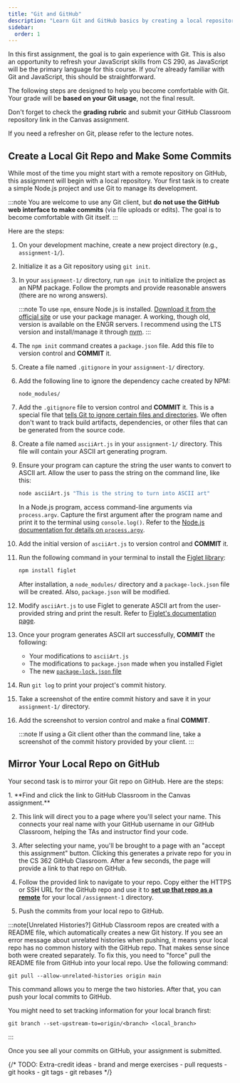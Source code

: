 ```yaml
---
title: "Git and GitHub"
description: "Learn Git and GitHub basics by creating a local repository, making commits with a JavaScript ASCII art generator, and publishing your project to GitHub."
sidebar:
  order: 1
---
```



In this first assignment, the goal is to gain experience with Git. This is also an opportunity to refresh your JavaScript skills from CS 290, as JavaScript will be the primary language for this course. If you're already familiar with Git and JavaScript, this should be straightforward.

The following steps are designed to help you become comfortable with Git. Your grade will be **based on your Git usage**, not the final result.

Don't forget to check the **grading rubric** and submit your GitHub Classroom repository link in the Canvas assignment.

If you need a refresher on Git, please refer to the lecture notes.

## Create a Local Git Repo and Make Some Commits

While most of the time you might start with a remote repository on GitHub, this assignment will begin with a local repository. Your first task is to create a simple Node.js project and use Git to manage its development.

:::note
You are welcome to use any Git client, but **do not use the GitHub web interface to make commits** (via file uploads or edits). The goal is to become comfortable with Git itself.
:::

Here are the steps:

<Steps>

1. On your development machine, create a new project directory (e.g., `assignment-1/`).

2. Initialize it as a Git repository using `git init`.

3. In your `assignment-1/` directory, run `npm init` to initialize the project as an NPM package. Follow the prompts and provide reasonable answers (there are no wrong answers).

    :::note
    To use `npm`, ensure Node.js is installed. [Download it from the official site](https://nodejs.org/en/download) or use your package manager. A working, though old, version is available on the ENGR servers. I recommend using the LTS version and install/manage it through [nvm](https://github.com/nvm-sh/nvm).
    :::

4. The `npm init` command creates a `package.json` file. Add this file to version control and **COMMIT** it.

5. Create a file named `.gitignore` in your `assignment-1/` directory.

6. Add the following line to ignore the dependency cache created by NPM:

    ```plaintext
    node_modules/
    ```

7. Add the `.gitignore` file to version control and **COMMIT** it. This is a special file that [tells Git to ignore certain files and directories](https://git-scm.com/docs/gitignore). We often don't want to track build artifacts, dependencies, or other files that can be generated from the source code.

8. Create a file named `asciiArt.js` in your `assignment-1/` directory. This file will contain your ASCII art generating program.

9. Ensure your program can capture the string the user wants to convert to ASCII art. Allow the user to pass the string on the command line, like this:

    ```bash
    node asciiArt.js "This is the string to turn into ASCII art"
    ```

    In a Node.js program, access command-line arguments via `process.argv`. Capture the first argument after the program name and print it to the terminal using `console.log()`. Refer to the [Node.js documentation for details on `process.argv`](https://nodejs.org/docs/latest-v22.x/api/process.html#processargv).

10. Add the initial version of `asciiArt.js` to version control and **COMMIT** it.

11. Run the following command in your terminal to install the [Figlet library](https://github.com/patorjk/figlet.js):

    ```bash
    npm install figlet
    ```

    After installation, a `node_modules/` directory and a `package-lock.json` file will be created. Also, `package.json` will be modified.

12. Modify `asciiArt.js` to use Figlet to generate ASCII art from the user-provided string and print the result. Refer to [Figlet's documentation page](https://github.com/patorjk/figlet.js).

13. Once your program generates ASCII art successfully, **COMMIT** the following:

    - Your modifications to `asciiArt.js`
    - The modifications to `package.json` made when you installed Figlet
    - The new [`package-lock.json` file](https://docs.npmjs.com/cli/v11/configuring-npm/package-lock-json)


14. Run `git log` to print your project's commit history.

15. Take a screenshot of the entire commit history and save it in your `assignment-1/` directory.

16. Add the screenshot to version control and make a final **COMMIT**.

    :::note
    If using a Git client other than the command line, take a screenshot of the commit history provided by your client.
    :::

</Steps>

## Mirror Your Local Repo on GitHub

Your second task is to mirror your Git repo on GitHub. Here are the steps:

<Steps>
1. **Find and click the link to GitHub Classroom in the Canvas assignment.**
    
2. This link will direct you to a page where you'll select your name. This connects your real name with your GitHub username in our GitHub Classroom, helping the TAs and instructor find your code.

3. After selecting your name, you'll be brought to a page with an "accept this assignment" button. Clicking this generates a private repo for you in the CS 362 GitHub Classroom. After a few seconds, the page will provide a link to that repo on GitHub.

4. Follow the provided link to navigate to your repo. Copy either the HTTPS or SSH URL for the GitHub repo and use it to [**set up that repo as a remote**](../../lectures/git-and-github/#mirroring-a-local-git-repo-on-github) for your local `/assignment-1` directory. 

5. Push the commits from your local repo to GitHub.

</Steps>

:::note[Unrelated Histories?]
GitHub Classroom repos are created with a README file, which automatically creates a new Git history. If you see an error message about unrelated histories when pushing, it means your local repo has no common history with the GitHub repo. That makes sense since both were created separately. To fix this, you need to "force" pull the README file from GitHub into your local repo. Use the following command:

```shell
git pull --allow-unrelated-histories origin main
```

This command allows you to merge the two histories. After that, you can push your local commits to GitHub.

You might need to set tracking information for your local branch first:

```shell
git branch --set-upstream-to=origin/<branch> <local_branch>
```
:::

Once you see all your commits on GitHub, your assignment is submitted.

{/* TODO: Extra-credit ideas
    - brand and merge exercises
    - pull requests
    - git hooks
    - git tags
    - git rebases */}